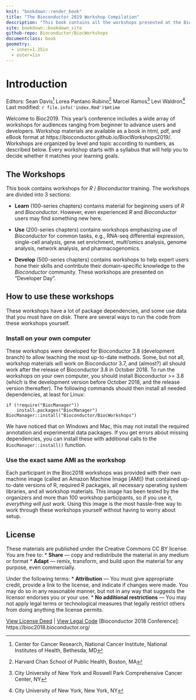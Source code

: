 ```yaml
---
knit: "bookdown::render_book"
title: "The Bioconductor 2019 Workshop Compilation"
description: "This book contains all the workshops presented at the Bioconductor 2019 Conference"
site: bookdown::bookdown_site
github-repo: Bioconductor/BiocWorkshops
documentclass: book
geometry: 
  - inner=1.25in
  - outer=1in
---
```


# Introduction {-}

Editors:
    Sean Davis^[Center for Cancer Research, National Cancer Institute, National Institutes of Health, Bethesda, MD]
    Lorea Pantano Rubino^[Harvard Chan School of Public Health, Boston, MA]
    Marcel Ramos^[City University of New York and Roswell Park Comprehensive Cancer Center, NY]
    Levi Waldron^[City University of New York, New York, NY]
     <br/>
Last modified: `r file.info('index.Rmd')$mtime`

Welcome to Bioc2019. This year's conference includes a wide array of workshops
for audiences ranging from beginner to advance users and developers. Workshop
materials are available as a book in html, pdf, and eBook format at
https://bioconductor.github.io/BiocWorkshops2019/. Workshops are organized by level
and topic according to numbers, as described below. Every workshop starts with a
syllabus that will help you to decide whether it matches your learning goals.

## The Workshops

This book contains workshops for _R_ / _Bioconductor_
training. The workshops are divided into 3 sections:

- **Learn** (100-series chapters) contains material for beginning
  users of _R_ and _Bioconductor_. However, even experienced _R_ and _Bioconductor_ 
  users may find something new here. 

- **Use** (200-series chapters) contains workshops emphasizing use of
  _Bioconductor_ for common tasks, e.g., RNA-seq differential
  expression, single-cell analysis, gene set enrichment, multi'omics analysis, 
  genome analysis, network analysis, and pharmacogenomics.

- **Develop** (500-series chapters) contains workshops to help expert
  users hone their skills and contribute their domain-specific
  knowledge to the _Bioconductor_ community. These workshops are presented
  on "Developer Day". 

## How to use these workshops

These workshops have a lot of package dependencies, and some use data
that you must have on disk. There are several ways to run the code
from these workshops yourself.

### Install on your own computer

These workshops were developed for Bioconductor 3.8 (development
branch) to allow teaching the most up-to-date methods. Some, but not
all, workshop materials will work on Bioconductor 3.7, and (almost?)
all should work after the release of Bioconductor 3.8 in October
2018. To run the workshops on your own computer, you should install
Bioconductor >= 3.8 (which is the development version before October
2018, and the release version thereafter). The following commands
should then install all needed dependencies, at least for Linux:

```
if (!require("BiocManager"))
    install.packages("BiocManager")
BiocManager::install("Bioconductor/BiocWorkshops")
```

We have noticed that on Windows and Mac, this may not install the
required annotation and experimental data packages. If you get errors
about missing dependencies, you can install these with additional
calls to the `BiocManager::install()` function.


### Use the exact same AMI as the workshop

Each participant in the Bioc2018 workshops was provided with their own
machine image (called an Amazon Machine Image [AMI]) that contained
up-to-date versions of R, required R packages, all necessary operating
system libraries, and all workshop materials. This image has been
tested by the organizers and more than 100 workshop participants, so
if you use it, *everything will just work.* Using this image is the
most hassle-free way to work through these workshops yourself without
having to worry about setup. 

## License

These materials are published under the Creative Commons CC BY license. You are free to:
* **Share** — copy and redistribute the material in any medium or format
* **Adapt** — remix, transform, and build upon the material for any purpose, even commercially.

Under the following terms:
* **Attribution** — You must give appropriate credit, provide a link to the license, and indicate if changes were made. You may do so in any reasonable manner, but not in any way that suggests the licensor endorses you or your use.
* **No additional restrictions** — You may not apply legal terms or technological measures that legally restrict others from doing anything the license permits.

[View License Deed](https://creativecommons.org/licenses/by/4.0) | [View Legal Code](https://creativecommons.org/licenses/by/4.0/legalcode)
[Bioconductor 2018 Conference]: https://bioc2018.bioconductor.org/